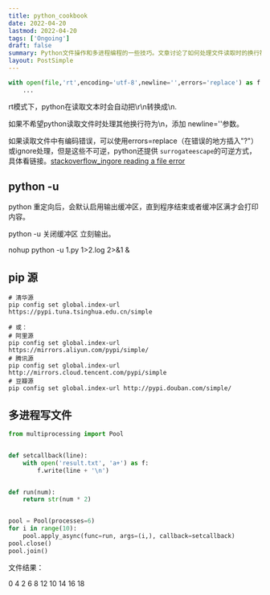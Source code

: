 ```yaml
---
title: python_cookbook
date: 2022-04-20
lastmod: 2022-04-20
tags: ['Ongoing']
draft: false
summary: Python文件操作和多进程编程的一些技巧。文章讨论了如何处理文件读取时的换行符和编码错误，介绍了Python的-u选项用于关闭输出缓冲，并提供了设置pip源的方法。最后，文章展示了一个使用多进程写文件的Python代码示例。
layout: PostSimple
---
```


```python
with open(file,'rt',encoding='utf-8',newline='',errors='replace') as f:
	...
```

rt模式下，python在读取文本时会自动把\r\n转换成\n.

如果不希望python读取文件时处理其他换行符为\n，添加 newline=''参数。

如果读取文件中有编码错误，可以使用errors=replace（在错误的地方插入"?"）或ignore处理，但是这些不可逆，python还提供 `surrogateescape`的可逆方式，具体看链接。[stackoverflow_ingore reading a file error](https://stackoverflow.com/questions/24616678/unicodedecodeerror-in-python-when-reading-a-file-how-to-ignore-the-error-and-ju)

## python -u

python 重定向后，会默认启用输出缓冲区，直到程序结束或者缓冲区满才会打印内容。

python -u 关闭缓冲区 立刻输出。

nohup python -u 1.py 1>2.log 2>&1 &

## pip 源

```markd
# 清华源
pip config set global.index-url https://pypi.tuna.tsinghua.edu.cn/simple

# 或：
# 阿里源
pip config set global.index-url https://mirrors.aliyun.com/pypi/simple/
# 腾讯源
pip config set global.index-url http://mirrors.cloud.tencent.com/pypi/simple
# 豆瓣源
pip config set global.index-url http://pypi.douban.com/simple/
```

## 多进程写文件

```python
from multiprocessing import Pool


def setcallback(line):
    with open('result.txt', 'a+') as f:
        f.write(line + '\n')


def run(num):
    return str(num * 2)


pool = Pool(processes=6)
for i in range(10):
    pool.apply_async(func=run, args=(i,), callback=setcallback)
pool.close()
pool.join()
```

文件结果：

0
4
2
6
8
12
10
14
16
18
